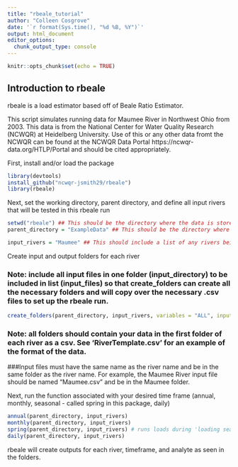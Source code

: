 ```yaml
---
title: "rbeale_tutorial"
author: "Colleen Cosgrove"
date: '`r format(Sys.time(), "%d %B, %Y")`'
output: html_document
editor_options: 
  chunk_output_type: console
---
```


```r
knitr::opts_chunk$set(echo = TRUE)
```

## Introduction to rbeale

rbeale is a load estimator based off of Beale Ratio Estimator.

This script simulates running data for Maumee River in Northwest Ohio from 2003. This data is from the National Center for Water Quality Research (NCWQR) at Heidelberg University. Use of this or any other data fromt the NCWQR can be found at the NCWQR Data Portal https://ncwqr-data.org/HTLP/Portal and should be cited appropriately.

First, install and/or load the package
```r
library(devtools)
install_github("ncwqr-jsmith29/rbeale")
library(rbeale)
```

Next, set the working directory, parent directory, and define all input rivers that will be tested in this rbeale run
```r
setwd("rbeale") ## This should be the directory where the data is stored
parent_directory = "ExampleData" ## This should be the directory where the data will be stored

input_rivers = "Maumee" ## This should include a list of any rivers being tested in this run
```

Create input and output folders for each river

### Note: include all input files in one folder (input_directory) to be included in list (input_files) so that create_folders can create all the necessary folders and will copy over the necessary .csv files to set up the rbeale run.
```r
create_folders(parent_directory, input_rivers, variables = "ALL", input_directory = getwd(), input_files = "Maumee.csv")
```

### Note: all folders should contain your data in the first folder of each river as a csv. See 'RiverTemplate.csv' for an example of the format of the data. 

###Input files must have the same name as the river name and be in the same folder as the river name. For example, the Maumee River input file should be named "Maumee.csv" and be in the Maumee folder.

Next, run the function associated with your desired time frame (annual, monthly, seasonal - called spring in this package, daily)
```r
annual(parent_directory, input_rivers)
monthly(parent_directory, input_rivers)
spring(parent_directory, input_rivers) # runs loads during 'loading season' March through July in this region of the world.
daily(parent_directory, input_rivers)
```

rbeale will create outputs for each river, timeframe, and analyte as seen in the folders.
